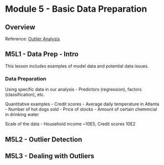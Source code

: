 # Module 5 - Basic Data Preparation

## Overview

Reference: [Outlier Analysis](https://charuaggarwal.net/outlierbook.pdf)

## M5L1 - Data Prep - Intro

This lesson includes examples of model data and potential data issues.

### Data Preparation

Using specific data in our analysis
  - Predictors (regression), factors (classification), etc.
  
Quantitative examples
- Credit scores
- Average daily temperature in Atlanta
- Number of hot dogs sold
- Price of stocks
- Amount of certain chemmcial in drinking water

Scale of the data
- Household income ~10E5, Credit scores 10E2


## M5L2 - Outlier Detection

## M5L3 - Dealing with Outliers
